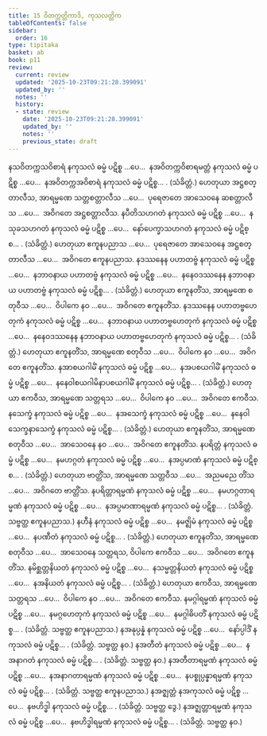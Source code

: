 ```yaml
---
title: 15 ဝိတက္ကတ္တိကာဒိ, ကုသလတ္တိက
tableOfContents: false
sidebar:
  order: 16
type: tipitaka
basket: ab
book: p11
review:
  current: review
  updated: '2025-10-23T09:21:28.399091'
  updated_by: ''
  notes: ''
  history:
  - state: review
    date: '2025-10-23T09:21:28.399091'
    updated_by: ''
    notes: ''
    previous_state: draft
---
```



<ReviewStatus review={frontmatter.review} showDetails={true} />

<HypothesisAnnotation frontmatter={frontmatter} />

<DynamicBreadcrumb />

<Division number="47" book="p11" e="ch" v="40" p="151">

<Paragraph number="111" book="p11">
နသဝိတက္ကသဝိစာရံ နကုသလံ ဓမ္မံ ပဋိစ္စ …ပေ…  နအဝိတက္ကဝိစာရမတ္တံ နကုသလံ ဓမ္မံ ပဋိစ္စ …ပေ…  နအဝိတက္ကအဝိစာရံ နကုသလံ ဓမ္မံ ပဋိစ္စ… . (သံခိတ္တံ.)
</Paragraph>

<Paragraph number="112" book="p11">
ဟေတုယာ အဋ္ဌစတ္တာလီသ, အာရမ္မဏေ သတ္တစတ္တာလီသ …ပေ…  ပုရေဇာတေ အာသေဝနေ ဆစတ္တာလီသ …ပေ…  အဝိဂတေ အဋ္ဌစတ္တာလီသ.
</Paragraph>

</Division>
<Division number="48" book="p11" e="ch" v="40" p="152">

<Paragraph number="113" book="p11">
နပီတိသဟဂတံ နကုသလံ ဓမ္မံ ပဋိစ္စ …ပေ…  နသုခသဟဂတံ နကုသလံ ဓမ္မံ ပဋိစ္စ …ပေ…  နော်ပေက္ခာသဟဂတံ နကုသလံ ဓမ္မံ ပဋိစ္စ… . (သံခိတ္တံ.)
</Paragraph>

<Paragraph number="114" book="p11">
ဟေတုယာ ဧကူနပညာသ …ပေ…  ပုရေဇာတေ အာသေဝနေ အဋ္ဌစတ္တာလီသ …ပေ…  အဝိဂတေ ဧကူနပညာသ.
</Paragraph>

</Division>
<Division number="49" book="p11" e="ch" v="40" p="152">

<Paragraph number="115" book="p11">
နဒဿနေန ပဟာတဗ္ဗံ နကုသလံ ဓမ္မံ ပဋိစ္စ …ပေ…  နဘာဝနာယ ပဟာတဗ္ဗံ နကုသလံ ဓမ္မံ ပဋိစ္စ …ပေ…  နနေဝဒဿနေန နဘာဝနာယ ပဟာတဗ္ဗံ နကုသလံ ဓမ္မံ ပဋိစ္စ… . (သံခိတ္တံ.)
</Paragraph>

<Paragraph number="116" book="p11">
ဟေတုယာ ဧကူနတိံသ, အာရမ္မဏေ စတုဝီသ …ပေ…  ဝိပါကေ နဝ …ပေ…  အဝိဂတေ ဧကူနတိံသ.
</Paragraph>

</Division>
<Division number="50" book="p11" e="ch" v="40" p="152">

<Paragraph number="117" book="p11">
နဒဿနေန ပဟာတဗ္ဗဟေတုကံ နကုသလံ ဓမ္မံ ပဋိစ္စ …ပေ…  နဘာဝနာယ ပဟာတဗ္ဗဟေတုကံ နကုသလံ ဓမ္မံ ပဋိစ္စ …ပေ…  နနေဝဒဿနေန နဘာဝနာယ ပဟာတဗ္ဗဟေတုကံ နကုသလံ ဓမ္မံ ပဋိစ္စ… . (သံခိတ္တံ.)
</Paragraph>

<Paragraph number="118" book="p11">
ဟေတုယာ ဧကူနတိံသ, အာရမ္မဏေ စတုဝီသ …ပေ…  ဝိပါကေ နဝ …ပေ…  အဝိဂတေ ဧကူနတိံသ.
</Paragraph>

</Division>
<Division number="51" book="p11" e="ch" v="40" p="152">

<Paragraph number="119" book="p11">
နအာစယဂါမိံ နကုသလံ ဓမ္မံ ပဋိစ္စ …ပေ…  နအပစယဂါမိံ နကုသလံ ဓမ္မံ ပဋိစ္စ …ပေ…  နနေဝါစယဂါမိနာပစယဂါမိံ နကုသလံ ဓမ္မံ ပဋိစ္စ… . (သံခိတ္တံ.)
</Paragraph>

<Paragraph number="120" book="p11">
ဟေတုယာ ဧကဝီသ, အာရမ္မဏေ သတ္တရသ …ပေ…  ဝိပါကေ နဝ …ပေ…  အဝိဂတေ ဧကဝီသ.
</Paragraph>

</Division>
<Division number="52" book="p11" e="ch" v="40" p="152">

<Paragraph number="121" book="p11">
နသေက္ခံ နကုသလံ ဓမ္မံ ပဋိစ္စ …ပေ…  နအသေက္ခံ နကုသလံ ဓမ္မံ ပဋိစ္စ …ပေ…  နနေဝါသေက္ခနာသေက္ခံ နကုသလံ ဓမ္မံ ပဋိစ္စ… . (သံခိတ္တံ.)
</Paragraph>

<Paragraph number="122" book="p11">
ဟေတုယာ ဧကူနတိံသ, အာရမ္မဏေ စတုဝီသ …ပေ…  အာသေဝနေ နဝ …ပေ…  အဝိဂတေ ဧကူနတိံသ.
</Paragraph>

</Division>
<Division number="53" book="p11" e="ch" v="40" p="152">

<Paragraph number="123" book="p11">
နပရိတ္တံ နကုသလံ ဓမ္မံ ပဋိစ္စ …ပေ…  နမဟဂ္ဂတံ နကုသလံ ဓမ္မံ ပဋိစ္စ …ပေ…  နအပ္ပမာဏံ နကုသလံ ဓမ္မံ ပဋိစ္စ… . (သံခိတ္တံ.)
</Paragraph>

<Paragraph number="124" book="p11">
ဟေတုယာ ဗာတ္တိံသ, အာရမ္မဏေ သတ္တဝီသ …ပေ…  အညမညေ တိံသ …ပေ…  အဝိဂတေ ဗာတ္တိံသ.
</Paragraph>

</Division>
<Division number="54" book="p11" e="ch" v="40" p="152">

<Paragraph number="125" book="p11">
နပရိတ္တာရမ္မဏံ နကုသလံ ဓမ္မံ ပဋိစ္စ …ပေ…  နမဟဂ္ဂတာရမ္မဏံ နကုသလံ ဓမ္မံ ပဋိစ္စ …ပေ…  နအပ္ပမာဏာရမ္မဏံ နကုသလံ ဓမ္မံ ပဋိစ္စ… . (သံခိတ္တံ. သဗ္ဗတ္ထ ဧကူနပညာသ.)
</Paragraph>

</Division>
<Division number="55" book="p11" e="ch" v="40" p="152">

<Paragraph number="126" book="p11">
နဟီနံ နကုသလံ ဓမ္မံ ပဋိစ္စ …ပေ…  နမဇ္ဈိမံ နကုသလံ ဓမ္မံ ပဋိစ္စ …ပေ…  နပဏီတံ နကုသလံ ဓမ္မံ ပဋိစ္စ… . (သံခိတ္တံ.)
</Paragraph>

<Paragraph number="127" book="p11">
ဟေတုယာ ဧကူနတိံသ, အာရမ္မဏေ စတုဝီသ …ပေ…  အာသေဝနေ သတ္တရသ, ဝိပါကေ ဧကဝီသ …ပေ…  အဝိဂတေ ဧကူနတိံသ.
</Paragraph>

</Division>
<Division number="56" book="p11" e="ch" v="40" p="152">

<Paragraph number="128" book="p11">
နမိစ္ဆတ္တနိယတံ နကုသလံ ဓမ္မံ ပဋိစ္စ …ပေ…  နသမ္မတ္တနိယတံ နကုသလံ ဓမ္မံ ပဋိစ္စ …ပေ…  နအနိယတံ နကုသလံ ဓမ္မံ ပဋိစ္စ… . (သံခိတ္တံ.)
</Paragraph>

<Paragraph number="129" book="p11">
ဟေတုယာ ဧကဝီသ, အာရမ္မဏေ သတ္တရသ …ပေ…  ဝိပါကေ နဝ …ပေ…  အဝိဂတေ ဧကဝီသ.
</Paragraph>

</Division>
<Division number="57" book="p11" e="ch" v="40" p="152">

<Paragraph number="130" book="p11">
နမဂ္ဂါရမ္မဏံ နကုသလံ ဓမ္မံ ပဋိစ္စ …ပေ…  နမဂ္ဂဟေတုကံ နကုသလံ ဓမ္မံ ပဋိစ္စ …ပေ…  နမဂ္ဂါဓိပတိံ နကုသလံ ဓမ္မံ ပဋိစ္စ… . (သံခိတ္တံ. သဗ္ဗတ္ထ ဧကူနပညာသ.)
</Paragraph>

</Division>
<Division number="58" book="p11" e="ch" v="40" p="152">

<Paragraph number="131" book="p11">
နအနုပ္ပန္နံ နကုသလံ ဓမ္မံ ပဋိစ္စ …ပေ…  နော်ပ္ပါဒိံ နကုသလံ ဓမ္မံ ပဋိစ္စ… . (သံခိတ္တံ. သဗ္ဗတ္ထ နဝ.)
</Paragraph>

</Division>
<Division number="59" book="p11" e="ch" v="40" p="152">

<Paragraph number="132" book="p11">
နအတီတံ နကုသလံ ဓမ္မံ ပဋိစ္စ …ပေ…  နအနာဂတံ နကုသလံ ဓမ္မံ ပဋိစ္စ… . (သံခိတ္တံ. သဗ္ဗတ္ထ နဝ.)
</Paragraph>

</Division>
<Division number="60" book="p11" e="ch" v="40" p="152">

<Paragraph number="133" book="p11">
နအတီတာရမ္မဏံ နကုသလံ ဓမ္မံ ပဋိစ္စ …ပေ…  နအနာဂတာရမ္မဏံ နကုသလံ ဓမ္မံ ပဋိစ္စ …ပေ…  နပစ္စုပ္ပန္နာရမ္မဏံ နကုသလံ ဓမ္မံ ပဋိစ္စ… . (သံခိတ္တံ. သဗ္ဗတ္ထ ဧကူနပညာသ.)
</Paragraph>

</Division>
<Division number="61" book="p11" e="ch" v="40" p="153">

<Paragraph number="134" book="p11">
နအဇ္ဈတ္တံ နအကုသလံ ဓမ္မံ ပဋိစ္စ …ပေ…  နဗဟိဒ္ဓါ နကုသလံ ဓမ္မံ ပဋိစ္စ… . (သံခိတ္တံ. သဗ္ဗတ္ထ ဒွေ.)
</Paragraph>

</Division>
<Division number="62" book="p11" e="ch" v="40" p="153">

<Paragraph number="135" book="p11">
နအဇ္ဈတ္တာရမ္မဏံ နကုသလံ ဓမ္မံ ပဋိစ္စ …ပေ…  နဗဟိဒ္ဓါရမ္မဏံ နကုသလံ ဓမ္မံ ပဋိစ္စ… . (သံခိတ္တံ. သဗ္ဗတ္ထ နဝ.)
</Paragraph>
</Division>